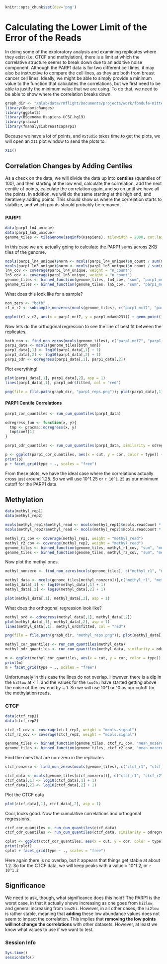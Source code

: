 <!--
% \VignetteEngine{knitr}
% \VignetteIndexEntry{fmanalysismcf7parp1: Error Analysis}
% \VignetteDepends{GenomicRanges, fmdatamcf7parp1, ggplot2, BSgenome.Hsapiens.UCSC.hg19, pracma, fmanalysisbreastcaparp1}
% \VignettePackage{fmanalysismcf7parp1}
-->

```r
knitr::opts_chunk$set(dev='png')
```

# Calculating the Lower Limit of the Error of the Reads

In doing some of the exploratory analysis and examining replicates where they exist (i.e. CTCF and methylation), there is a limit at which the correlative structure seems to break down due to an additive noise component. Although the PARP1 data is for two different cell lines, it may also be instructive to compare the cell lines, as they are both from breast cancer cell lines. Ideally, we might be able to simply provide a minimum value to the function that calculates the correlations, but we first need to be able to justify the minimum value that we are using. To do that, we need to be able to show where the correlation breaks down. 

```r
graph_dir <- "/mlab/data/rmflight/Documents/projects/work/fondufe-mittendorf_lab/parp1/graphs"
library(GenomicRanges)
library(ggplot2)
library(BSgenome.Hsapiens.UCSC.hg19)
library(pracma)
library(fmanalysisbreastcaparp1)
```

Because we have a lot of points, and `RStudio` takes time to get the plots, we will open an `X11` plot window to send the plots to.

```r
X11()
```

## Correlation Changes by Adding Centiles

As a check on the data, we will divide the data up into **centiles** (quantiles of 100), and then starting at the low end, calculate the correlation, add the next centile of points, calculate the correlation again, and so on until we have all the points. In addition, we will do the same starting at the high end, and iteratively adding points. This should show us where the correlation starts to stabilize, and which points should probably be removed.


### PARP1

```r
data(parp1_ln4_unique)
data(parp1_ln5_unique)
genome_tiles <- tileGenome(seqinfo(Hsapiens), tilewidth = 2000, cut.last.tile.in.chrom = TRUE)
```

In this case we are actually going to calculate the PARP1 sums across 2KB tiles of the genome.

```r
mcols(parp1_ln4_unique)$norm <- mcols(parp1_ln4_unique)$n_count / sum(mcols(parp1_ln4_unique)$n_count)
mcols(parp1_ln5_unique)$norm <- mcols(parp1_ln5_unique)$n_count / sum(mcols(parp1_ln5_unique)$n_count)
ln4_cov <- coverage(parp1_ln4_unique, weight = "n_count")
ln5_cov <- coverage(parp1_ln5_unique, weight = "n_count")
genome_tiles <- binned_function(genome_tiles, ln4_cov, "sum", "parp1_mcf7")
genome_tiles <- binned_function(genome_tiles, ln5_cov, "sum", "parp1_mdamb231")
```

What does this look like for a sample?

```r
non_zero <- "both"
r1_v_r2 <- subsample_nonzeros(mcols(genome_tiles), c("parp1_mcf7", "parp1_mdamb231"), non_zero = non_zero, n_points = 10000)

ggplot(r1_v_r2, aes(x = parp1_mcf7, y = parp1_mdamb231)) + geom_point() + scale_y_log10() + scale_x_log10()
```

Now lets do the orthogonal regression to see the line of best fit between the replicates.

```r
both_non <- find_non_zeros(mcols(genome_tiles), c("parp1_mcf7", "parp1_mdamb231"), log_transform = TRUE, non_zero = non_zero)
parp1_data <- mcols(genome_tiles[both_non])
parp1_data[,1] <- log10(parp1_data[,1] + 1)
parp1_data[,2] <- log10(parp1_data[,2] + 1)
parp1_odr <- odregress(parp1_data[,1], parp1_data[,2])
```

Plot everything!

```r
plot(parp1_data[,1], parp1_data[,2], asp = 1)
lines(parp1_data[,1], parp1_odr$fitted, col = "red")
```

```r
png(file = file.path(graph_dir, "parp1_reps.png")); plot(parp1_data[,1], parp1_data[,2], asp = 1); lines(parp1_data[,1], parp1_odr$fitted, col = "red"); dev.off();
```

#### PARP1 Centile Correlations

```r
parp1_cor_quantiles <- run_cum_quantiles(parp1_data)

odregress_fun <- function(x, y){
  tmp <- pracma::odregress(x, y)
  tmp$coef[1]
}

parp1_odr_quantiles <- run_cum_quantiles(parp1_data, similarity = odregress_fun)
```

```r
p <- ggplot(parp1_cor_quantiles, aes(x = cut, y = cor, color = type)) + geom_point()
print(p)
p + facet_grid(type ~ ., scales = "free")
```

From these plots, we have the ideal case where the correlations actually cross just around 1.25. So we will use 10^1.25 or `r 10^1.25` as our minimum cutoff for the PARP1 data.

## Methylation

```r
data(methyl_rep1)
data(methyl_rep2)

mcols(methyl_rep1)$methyl_read <- mcols(methyl_rep1)$mcols.readCount * mcols(methyl_rep1)$mcols.percentMeth / 100
mcols(methyl_rep2)$methyl_read <- mcols(methyl_rep2)$mcols.readCount * mcols(methyl_rep2)$mcols.percentMeth / 100

methyl_r1_cov <- coverage(methyl_rep1, weight = "methyl_read")
methyl_r2_cov <- coverage(methyl_rep2, weight = "methyl_read")
genome_tiles <- binned_function(genome_tiles, methyl_r1_cov, "sum", "methyl_r1")
genome_tiles <- binned_function(genome_tiles, methyl_r2_cov, "sum", "methyl_r2")
```

Now plot the methyl ones.

```r
methyl_nonzero <- find_non_zeros(mcols(genome_tiles), c("methyl_r1", "methyl_r2"), log_transform = TRUE, non_zero = non_zero)

methyl_data <- mcols(genome_tiles[methyl_nonzero])[,c("methyl_r1", "methyl_r2")]
methyl_data[,1] <- log10(methyl_data[,1] + 1)
methyl_data[,2] <- log10(methyl_data[,2] + 1)
```

```r
plot(methyl_data[,1], methyl_data[,2], asp = 1)
```

What does the orthogonal regression look like?

```r
methyl_ord <- odregress(methyl_data[,1], methyl_data[,2])
plot(methyl_data[,1], methyl_data[,2], asp = 1)
lines(methyl_data[,1], methyl_ord$fitted, col = "red")
```

```r
png(file = file.path(graph_dir, "methyl_reps.png")); plot(methyl_data[,1], methyl_data[,2], asp = 1); lines(methyl_data[,1], methyl_ord$fitted, col = "red"); dev.off();
```

```r
methyl_cor_quantiles <- run_cum_quantiles(methyl_data)
methyl_odr_quantiles <- run_cum_quantiles(methyl_data, similarity = odregress_fun)
```

```r
m <- ggplot(methyl_cor_quantiles, aes(x = cut, y = cor, color = type)) + geom_point()
print(m)
m + facet_grid(type ~ ., scales = "free")
```

Unfortunately in this case the lines do not overlap. However, there is a dip in the `hi2low` at ~ 1, and the values for the `low2hi` have started getting above the noise of the low end by ~ 1. So we will use 10^1 or 10 as our cutoff for the methylation reads.

### CTCF

```r
data(ctcf_rep1)
data(ctcf_rep2)

ctcf_r1_cov <- coverage(ctcf_rep1, weight = "mcols.signal")
ctcf_r2_cov <- coverage(ctcf_rep2, weight = "mcols.signal")

genome_tiles <- binned_function(genome_tiles, ctcf_r1_cov, "mean_nozero", "ctcf_r1")
genome_tiles <- binned_function(genome_tiles, ctcf_r2_cov, "mean_nozero", "ctcf_r2")
```

Find the ones that are non-zero in the replicates

```r
ctcf_nonzero <- find_non_zeros(mcols(genome_tiles), c("ctcf_r1", "ctcf_r2"), log_transform = TRUE, non_zero = non_zero)

ctcf_data <- mcols(genome_tiles[ctcf_nonzero])[, c("ctcf_r1", "ctcf_r2")]
ctcf_data[,1] <- log10(ctcf_data[,1] + 1)
ctcf_data[,2] <- log10(ctcf_data[,2] + 1)
```

Plot the CTCF data

```r
plot(ctcf_data[,1], ctcf_data[,2], asp = 1)
```

Cool, looks good. Now the cumulative correlations and orthogonal regressions.

```r
ctcf_cor_quantiles <- run_cum_quantiles(ctcf_data)
ctcf_odr_quantiles <- run_cum_quantiles(ctcf_data, similarity = odregress_fun)
```

```r
cplot <- ggplot(ctcf_cor_quantiles, aes(x = cut, y = cor, color = type)) + geom_point()
print(cplot)
cplot + facet_grid(type ~ ., scales = "free")
```

Here again there is no overlap, but it appears that things get stable at about 1.2. So for the CTCF data, we will keep peaks with a value > 10^1.2, or `r 10^1.2`

## Significance

We need to ask, though, what significance does this hold? The PARP1 is the worst case, in that it actually shows increasing as one goes from `hi2low`, and general increasing from `low2hi`. However, in all other cases, the `hi2low` is rather stable, meaning that **adding** these low abundance values does not seem to impact the correlation. This implies that **removing the low points will not change the correlations** with other datasets. However, at least we know what values to use if we want to test.


### Session Info

```r
Sys.time()
sessionInfo()
```
